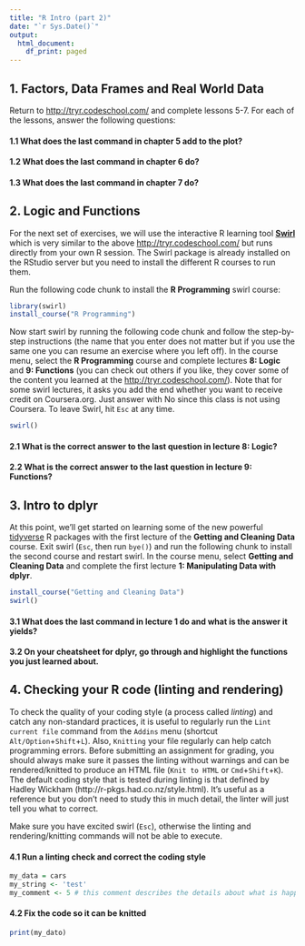 ```yaml
---
title: "R Intro (part 2)"
date: "`r Sys.Date()`"
output:
  html_document:
    df_print: paged
---
```


## 1. Factors, Data Frames and Real World Data

Return to [http://tryr.codeschool.com/](http://tryr.codeschool.com/) and complete lessons 5-7. For each of the lessons, answer the following questions:

#### 1.1 What does the last command in chapter 5 add to the plot?


#### 1.2 What does the last command in chapter 6 do?


#### 1.3 What does the last command in chapter 7 do?


## 2. Logic and Functions

For the next set of exercises, we will use the interactive R learning tool [**Swirl**](http://swirlstats.com/) which is very similar to the above [http://tryr.codeschool.com/](http://tryr.codeschool.com/) but runs directly from your own R session. The Swirl package is already installed on the RStudio server but you need to install the different R courses to run them.

Run the following code chunk to install the **R Programming** swirl course:

```r
library(swirl)
install_course("R Programming")
```

Now start swirl by running the following code chunk and follow the step-by-step instructions (the name that you enter does not matter but if you use the same one you can resume an exercise where you left off). In the course menu, select the **R Programming** course and complete lectures **8: Logic** and **9: Functions** (you can check out others if you like, they cover some of the content you learned at the [http://tryr.codeschool.com/](http://tryr.codeschool.com/)). Note that for some swirl lectures, it asks you add the end whether you want to receive credit on Coursera.org. Just answer with No since this class is not using Coursera. To leave Swirl, hit `Esc` at any time.

```r
swirl()
```

#### 2.1 What is the correct answer to the last question in lecture 8: Logic?


#### 2.2 What is the correct answer to the last question in lecture 9: Functions?

## 3. Intro to dplyr

At this point, we'll get started on learning some of the new powerful [tidyverse](http://tidyverse.org/) R packages with the first lecture of the **Getting and Cleaning Data** course. Exit swirl (`Esc`, then run `bye()`) and run the following chunk to install the second course and restart swirl. In the course menu, select **Getting and Cleaning Data** and complete the first lecture **1: Manipulating Data with dplyr**.

```r
install_course("Getting and Cleaning Data")
swirl()
```

#### 3.1 What does the last command in lecture 1 do and what is the answer it yields?

#### 3.2 On your cheatsheet for dplyr, go through and highlight the functions you just learned about.


## 4. Checking your R code (linting and rendering)

To check the quality of your coding style (a process called *linting*) and catch any non-standard practices, it is useful to regularly run the `Lint current file` command from the `Addins` menu (shortcut `Alt/Option`+`Shift`+`L`). Also, `Knitting` your file regularly can help catch programming errors. Before submitting an assignment for grading, you should always make sure it passes the linting without warnings and can be rendered/knitted to produce an HTML file (`Knit to HTML` or `Cmd`+`Shift`+`K`). The default coding style that is tested during linting is that defined by Hadley Wickham (http://r-pkgs.had.co.nz/style.html). It's useful as a reference but you don't need to study this in much detail, the linter will just tell you what to correct.

Make sure you have excited swirl (`Esc`), otherwise the linting and rendering/knitting commands will not be able to execute.

#### 4.1 Run a linting check and correct the coding style

```r
my_data = cars
my_string <- 'test'
my_comment <- 5 # this comment describes the details about what is happening in my_comment <- 5
```

#### 4.2 Fix the code so it can be knitted

```r
print(my_dato)
```



